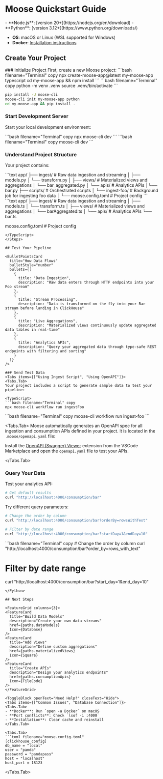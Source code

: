 
# Moose Quickstart Guide

<LanguageSwitcher />

<TypeScript>
<MuxVideo 
  playbackId="ZB502hG1rKXg9fKR1muI4ABu4vjH83aIFNtts2ONb9Cw"
  title="Moose Quickstart Video"
  width="50%"
  height="50%"
  poster="https://image.mux.com/ZB502hG1rKXg9fKR1muI4ABu4vjH83aIFNtts2ONb9Cw/thumbnail.png?width=214&height=121&time=0"
/>
</TypeScript>

<Callout type="info" title="Prerequisites">
<TypeScript>
- **Node.js**: [version 20+](https://nodejs.org/en/download)
</TypeScript>

<Python>
- **Python**: [version 3.12+](https://www.python.org/downloads/)
</Python>

- **OS**: macOS or Linux (WSL supported for Windows)
- **Docker**: [Installation instructions](https://docs.docker.com/get-started/get-docker/)
</Callout>

## Create Your Project

<Steps>
### Initialize Project
First, create a new Moose project:

<TypeScript>
```bash filename="Terminal" copy
npx create-moose-app@latest my-moose-app typescript
cd my-moose-app && npm install
```
</TypeScript>

<Python>
<Callout type="info" title="Recommended: Create a virtual environment">
```bash filename="Terminal" copy
python -m venv .venv
source .venv/bin/activate
```
</Callout>

```bash filename="Terminal" copy
pip install -U moose-cli
moose-cli init my-moose-app python
cd my-moose-app && pip install .
```
</Python>

### Start Development Server
Start your local development environment:

<TypeScript>
```bash filename="Terminal" copy
npx moose-cli dev
```
</TypeScript>

<Python>
```bash filename="Terminal" copy
moose-cli dev
```
</Python>

### Understand Project Structure
Your project contains:

<Python>
```text
app/
├── ingest/           # Raw data ingestion and streaming
│   ├── models.py     
│   └── transform.py  
│
├── views/            # Materialized views and aggregations
│   └── bar_aggregated.py
│
└── apis/            # Analytics APIs
|   └── bar.py
├── scripts/          # Orchestrated scripts
│   └── ingest-foo/   # Background job for ingesting foo data
│
└── moose.config.toml    # Project config
```
</Python>

<TypeScript>
```text
app/
├── ingest/           # Raw data ingestion and streaming
│   ├── models.ts     
│   └── transform.ts  
│
├── views/            # Materialized views and aggregations
│   └── barAggregated.ts
│
└── apis/            # Analytics APIs
    └── bar.ts      

moose.config.toml    # Project config
```
</TypeScript>
</Steps>

## Test Your Pipeline

<BulletPointsCard
  title="How Data Flows"
  bulletStyle="number"
  bullets={[
    {
      title: "Data Ingestion",
      description: "Raw data enters through HTTP endpoints into your Foo stream"
    },
    {
      title: "Stream Processing",
      description: "Data is transformed on the fly into your Bar stream before landing in ClickHouse"
    },
    {
      title: "Live Aggregations",
      description: "Materialized views continuously update aggregated data tables in real-time"
    },
    {
      title: "Analytics APIs",
      description: "Query your aggregated data through type-safe REST endpoints with filtering and sorting"
    }
  ]}
/>

### Send Test Data
<Tabs items={["Using Ingest Script", "Using OpenAPI"]}>
<Tabs.Tab>
Your project includes a script to generate sample data to test your pipeline:

<TypeScript>
```bash filename="Terminal" copy
npx moose-cli workflow run ingestFoo
```
</TypeScript>

<Python>
```bash filename="Terminal" copy
moose-cli workflow run ingest-foo
```
</Python>
</Tabs.Tab>

<Tabs.Tab>
Moose automatically generates an OpenAPI spec for all ingestion and consumption APIs defined in your project. It is located in the `.moose/openapi.yaml` file:

<FileTree>
<FileTree.Folder name=".moose" defaultOpen>
<FileTree.File name="openapi.yaml" />
</FileTree.Folder>
<FileTree.Folder name="app" defaultOpen>
<FileTree.Folder name="ingest" />
<FileTree.Folder name="views" />
<FileTree.Folder name="apis" />
<FileTree.Folder name="scripts" />
</FileTree.Folder>
</FileTree>

Install the [OpenAPI (Swagger) Viewer](https://marketplace.cursorapi.com/items?itemName=42Crunch.vscode-openapi) extension from the VSCode Marketplace and open the `openapi.yaml` file to test your APIs.

<MuxVideo 
  playbackId="66qLKy46JddIBcJWqestllPmBJBxWcOwbgw00WpKXO02M"
  title="Using the OpenAPI Swagger UI for Data Ingestion"
  width="50%"
  height="50%"
  autoPlay={true}
  muted={true}
  loop={true}
/>


</Tabs.Tab>
</Tabs>
### Query Your Data
Test your analytics API:

```bash filename="Terminal" copy
# Get default results
curl "http://localhost:4000/consumption/bar"
```

Try different query parameters:
<TypeScript>
```bash filename="Terminal" copy
# Change the order by column  
curl "http://localhost:4000/consumption/bar?orderBy=rowsWithText"

# Filter by date range
curl "http://localhost:4000/consumption/bar?startDay=1&endDay=10"
```
</TypeScript> 

<Python>
```bash filename="Terminal" copy
# Change the order by column  
curl "http://localhost:4000/consumption/bar?order_by=rows_with_text"

# Filter by date range
curl "http://localhost:4000/consumption/bar?start_day=1&end_day=10"
```
</Python>

## Next Steps

<FeatureGrid columns={3}>
<FeatureCard
  title="Build Data Models"
  description="Create your own data streams"
  href={paths.dataModels}
  Icon={Database}
/>
<FeatureCard
  title="Add Views"
  description="Define custom aggregations"
  href={paths.materializedViews}
  Icon={Square}
/>
<FeatureCard 
  title="Create APIs"
  description="Design your analytics endpoints"
  href={paths.consumptionApis}
  Icon={FileCode}
/>
</FeatureGrid>

<ToggleBlock openText="Need Help?" closeText="Hide">
<Tabs items={["Common Issues", "Database Connection"]}>
<Tabs.Tab>
- **Docker**: Run `open -a Docker` on macOS
- **Port conflicts**: Check `lsof -i :4000`
- **Installation**: Clear cache and reinstall
</Tabs.Tab>

<Tabs.Tab>
```toml filename="moose.config.toml"
[clickhouse_config]
db_name = "local"
user = "panda"
password = "pandapass"
host = "localhost"
host_port = 18123
```
</Tabs.Tab>
</Tabs>
</ToggleBlock>